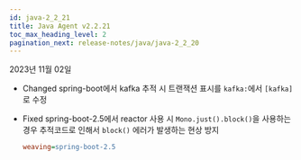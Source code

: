 ```yaml
---
id: java-2_2_21
title: Java Agent v2.2.21
toc_max_heading_level: 2
pagination_next: release-notes/java/java-2_2_20
---
```


2023년 11월 02일

- <Status>Changed</Status> spring-boot에서 kafka 추적 시 트랜잭션 표시를 <code>kafka:</code>에서 <code>[kafka]</code>로 수정

- <Status>Fixed</Status> spring-boot-2.5에서 reactor 사용 시 <code>Mono.just().block()</code>을 사용하는 경우 추적코드로 인해서 <code>block()</code> 에러가 발생하는 현상 방지

  ```ini title='whatap.conf'
  weaving=spring-boot-2.5
  ```